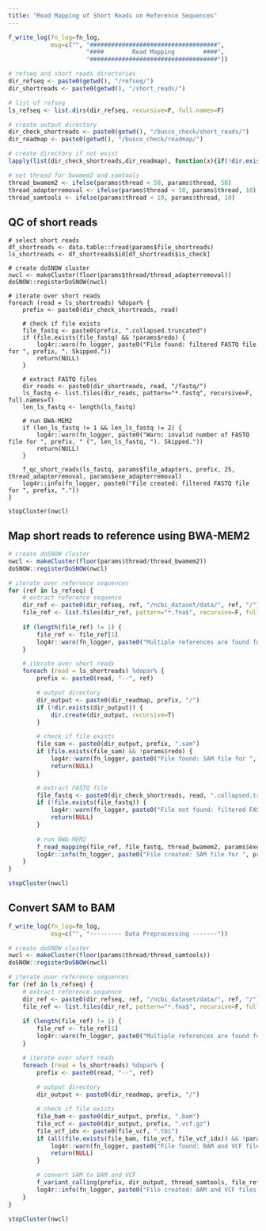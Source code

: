 ```yaml
---
title: "Read Mapping of Short Reads on Reference Sequences"
---
```


```r
f_write_log(fn_log=fn_log,
            msg=c("", "####################################",
                      "####        Read Mapping        ####",
                      "####################################"))

# refseq and short reads directories
dir_refseq <- paste0(getwd(), "/refseq/")
dir_shortreads <- paste0(getwd(), "/short_reads/")

# list of refseq
ls_refseq <- list.dirs(dir_refseq, recursive=F, full.names=F)

# create output directory
dir_check_shortreads <- paste0(getwd(), "/busco_check/short_reads/")
dir_readmap <- paste0(getwd(), "/busco_check/readmap/")

# create directory if not exist
lapply(list(dir_check_shortreads,dir_readmap), function(x){if(!dir.exists(x)) dir.create(x, recursive=T)})

# set thread for bwamem2 and samtools
thread_bwamem2 <- ifelse(params$thread < 50, params$thread, 50)
thread_adapterremoval <- ifelse(params$thread < 10, params$thread, 10)
thread_samtools <- ifelse(params$thread < 10, params$thread, 10)
```

## QC of short reads
```check-qc-reads
# select short reads
df_shortreads <- data.table::fread(params$file_shortreads)
ls_shortreads <- df_shortreads$id[df_shortreads$is_check]

# create doSNOW cluster
nwcl <- makeCluster(floor(params$thread/thread_adapterremoval))
doSNOW::registerDoSNOW(nwcl)

# iterate over short reads
foreach (read = ls_shortreads) %dopar% {
    prefix <- paste0(dir_check_shortreads, read)

    # check if file exists
    file_fastq <- paste0(prefix, ".collapsed.truncated")
    if (file.exists(file_fastq) && !params$redo) {
        log4r::warn(fn_logger, paste0("File found: filtered FASTQ file for ", prefix, ". Skipped."))
        return(NULL)
    }

    # extract FASTQ files
    dir_reads <- paste0(dir_shortreads, read, "/fastq/")
    ls_fastq <- list.files(dir_reads, pattern="*.fastq", recursive=F, full.names=T)
    len_ls_fastq <- length(ls_fastq)

    # run BWA-MEM2
    if (len_ls_fastq != 1 && len_ls_fastq != 2) {
        log4r::warn(fn_logger, paste0("Warn: invalid number of FASTQ file for ", prefix, " (", len_ls_fastq, "). Skipped."))
        return(NULL)
    }
    
    f_qc_short_reads(ls_fastq, params$file_adapters, prefix, 25, thread_adapterremoval, params$exe_adapterremoval)
    log4r::info(fn_logger, paste0("File created: filtered FASTQ file for ", prefix, "."))
}

stopCluster(nwcl)
```

## Map short reads to reference using BWA-MEM2
```r
# create doSNOW cluster
nwcl <- makeCluster(floor(params$thread/thread_bwamem2))
doSNOW::registerDoSNOW(nwcl)

# iterate over reference sequences
for (ref in ls_refseq) {
    # extract reference sequence
    dir_ref <- paste0(dir_refseq, ref, "/ncbi_dataset/data/", ref, "/")
    file_ref <- list.files(dir_ref, pattern="*.fna$", recursive=F, full.names=T)
    
    if (length(file_ref) != 1) {
        file_ref <- file_ref[1]
        log4r::warn(fn_logger, paste0("Multiple references are found for ", ref, ". ", file_ref, " is selected."))
    }

    # iterate over short reads
    foreach (read = ls_shortreads) %dopar% {
        prefix <- paste0(read, "--", ref)

        # output directory
        dir_output <- paste0(dir_readmap, prefix, "/")
        if (!dir.exists(dir_output)) {
            dir.create(dir_output, recursive=T)
        }

        # check if file exists
        file_sam <- paste0(dir_output, prefix, ".sam")
        if (file.exists(file_sam) && !params$redo) {
            log4r::warn(fn_logger, paste0("File found: SAM file for ", prefix, ". Skipped."))
            return(NULL)
        }

        # extract FASTQ file
        file_fastq <- paste0(dir_check_shortreads, read, ".collapsed.truncated")
        if (!file.exists(file_fastq)) {
            log4r::warn(fn_logger, paste0("File not found: filtered FASTQ file for ", read, ". Skipped."))
            return(NULL)
        }
        
        # run BWA-MEM2
        f_read_mapping(file_ref, file_fastq, thread_bwamem2, params$exe_bwamem2, file_sam)
        log4r::info(fn_logger, paste0("File created: SAM file for ", prefix, "."))
    }
}

stopCluster(nwcl)
```

## Convert SAM to BAM
```r
f_write_log(fn_log=fn_log,
            msg=c("", "--------- Data Preprocessing -------"))

# create doSNOW cluster
nwcl <- makeCluster(floor(params$thread/thread_samtools))
doSNOW::registerDoSNOW(nwcl)

# iterate over reference sequences
for (ref in ls_refseq) {
    # extract reference sequence
    dir_ref <- paste0(dir_refseq, ref, "/ncbi_dataset/data/", ref, "/")
    file_ref <- list.files(dir_ref, pattern="*.fna$", recursive=F, full.names=T)
    
    if (length(file_ref) != 1) {
        file_ref <- file_ref[1]
        log4r::warn(fn_logger, paste0("Multiple references are found for ", ref, ". ", file_ref, " is selected."))
    }

    # iterate over short reads
    foreach (read = ls_shortreads) %dopar% {
        prefix <- paste0(read, "--", ref)
        
        # output directory
        dir_output <- paste0(dir_readmap, prefix, "/")

        # check if file exists
        file_bam <- paste0(dir_output, prefix, ".bam")
        file_vcf <- paste0(dir_output, prefix, ".vcf.gz")
        file_vcf_idx <- paste0(file_vcf, ".tbi")
        if (all(file.exists(file_bam, file_vcf, file_vcf_idx)) && !params$redo) {
            log4r::warn(fn_logger, paste0("File found: BAM and VCF files for ", prefix, ". Skipped."))
            return(NULL)
        }

        # convert SAM to BAM and VCF
        f_variant_calling(prefix, dir_output, thread_samtools, file_ref, params$exe_samtools, params$exe_bcftools)
        log4r::info(fn_logger, paste0("File created: BAM and VCF files for ", prefix, "."))
    }
}

stopCluster(nwcl)
```